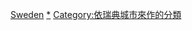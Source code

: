 {{Commonscat|Economy of Sweden by city}}

[[Category:各國各城市經濟|Sweden]]
[[Category:瑞典经济|*]]
[[Category:依瑞典城市來作的分類|Category:依瑞典城市來作的分類]]
